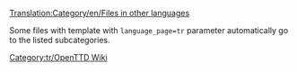 [[Translation:Category/en/Files in other languages]]

{{en/Bilingual box| Tr
| ---.
| ''This page provides an index for a wide range of '''files (images) in Turkish''' in OpenTTD Wiki.''}}

Some files with {{en/s|Other languages files}} template with <code>language_page=tr</code> parameter automatically go to the listed subcategories.

[[Category:tr/OpenTTD Wiki]]